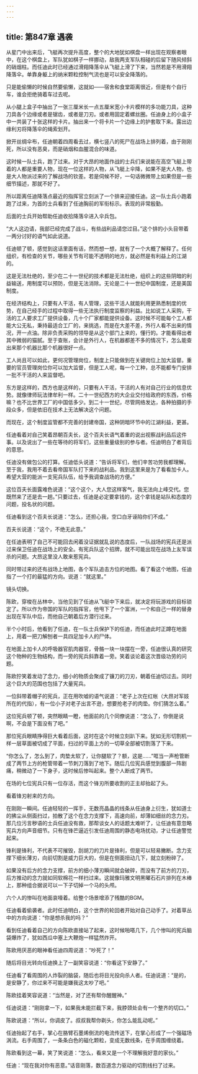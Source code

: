 ```yaml
---
---
---
```

title: 第847章 遇袭
---



从星门中出来后，飞艇再次提升高度，整个的大地犹如棋盘一样出现在观察者眼中，在这个棋盘上，军队犹如棋子一样挪动，敌我两支军队相碰的后留下随风倾斜的硝烟柱。而任迪此时已经通过滑翔降落伞从飞艇上滑了下来，当然若是不用滑翔降落伞。单靠身躯上的纳米颗粒控制气流也是可以安全降落的。

只是能偷懒的时候自然要偷懒，这就如——宿舍和食堂距离很近，但是有个自行车，谁会拒绝骑着车过去呢。

从小腿上盒子中抽出了一张三厘米长一点五厘米宽小卡片模样的多功能刀具，这种刀具各个边缘或者是锯齿，或者是刀刃。或者用固定着螺丝圈。任迪身上的小盒子中一共装了十张这样的卡片。抽出来一个将卡片一个边缘上的护套取下来。露出边缘利刃将降落伞的绳索划开。

掀开丝绸伞布，任迪朝着四周看去过，横七竖八的死尸在战场上排列着，由于刚刚死，所以没有恶臭，而是硝烟和血腥混合的味道。

这时候一队士兵，跑了过来。对于大昂的地面作战的士兵们来说能在高空飞艇上带着的人都是重要人物，现在一位这样的人物，从飞艇上伞降，如果不是大人物，也是大人物派过来的了解战场的钦差。若是伺候不好，一句话微微带上如果但是一些细节描述，那就不好了。

所以距离任迪降落点最近的指挥官立刻派了一个排来迎接任迪。这一队士兵小跑着跑了过来，为首的士兵看到了任迪胸前的军衔标示。表现的非常殷勤。

后面的士兵开始帮助任迪收拾降落伞进入伞兵包。

“大人这边请，我部已经完成了战斗，有些战利品请您过目。”这个排的小头目带着一两分讨好的语气如此说道。

任迪顿了顿，感觉到这话里面有话，然而想一想，就有了一个大概了解释了。任何组织，有检查的关节，哪些关节有可能不透明的地方，就必然是有利益上的江湖的。

这是无法杜绝的，至少在二十一世纪的技术都是无法杜绝，组织上的这些阴暗的利益输送，用制度可以预防，但是无法消除。无论是二十一世纪中国制度，还是美国制度。

在经济结构上，只要有人干活，有人管理，这些干活人就能利用更熟悉制度的优势，在自己经手的过程中取得一些无法执行制度监察的利益。比如说工人采购，干活的工人要求工厂提供设备，几十个厂家都能提供设备。这时候不可能每个工人都能大公无私，秉持最适合工厂的，来挑选，而是在大差不差，外行人看不出来的情况，开一点油。除非负责采购的领导是从这个部门上来的，懂行的。才能看得出者其中微弱的猫腻。至于查账，会计是外行人，在机器都差不多的情况下，怎么能查出来那个机器比那个机器很好一点。

工人尚且可以如此，更何况管理岗位，制度上只能做到在关键岗位上加大监督。重要的官员管理岗位你可以加大监督，但是工人呢，每一个工种，总不能都专门安排一批不干活的人来监督吧。

东方是这样的，西方也是这样的，只要有人干活，干活的人有对自己行业的信息优势。就像律师玩法律牟利一样。二十一世纪西方的大企业交付给政府的东西，价格嘛？也不比世界工厂的中国低多少。到二十一世纪，尽管网络发达，各种拍摄的手段众多，但是依旧在技术上无法解决这个问题。

而现在，这个制度监管都不完善的封建帝国，这种阴暗环节中的江湖利益，更甚。

任迪看着对自己笑着昂朝百夫长，这个百夫长语气着重的说出视察战利品后这件事。以及说出了一些在等待的将军们，这些重量级别的参与者。任迪明白了者背后的意思。

任迪没有做包公的打算。任迪低头说道：“告诉将军们，他们辛苦功劳我都理解。至于我，我用不着去看帝国军队打下来的战利品。我到这里来是为了看看加卡人。希望大营的能派一支宪兵队伍，给予我调查战场的方便。”

这位百夫长面露难色说道：“这个这个，大人您这样客气，我无法向上峰交代。您既然来了还是去一趟。”只要过去，任迪是必定要拿钱的，这个拿钱是站队和态度的问题，投名状的问题。

任迪看到这个百夫长说道：“怎么，还担心我，空口白牙诬陷你们不成。”

百夫长说道：“这个，不绝无此意。”

在任迪表明了自己不可能回去闲着没证据就乱说的态度后，一队战场的宪兵还是派过来保卫任迪在战场上的安全。有宪兵队这个招牌，就不可能出现在战场上友军误杀的问题。大昂这里没人敢来惹宪兵。

同时带过来的还有战场上地图，各个军队追击方位的地图。看了看这个地图，任迪指了一个打的最猛的方向。说道：“就这里。”

镜头切换。

陈欧，穿梭在丛林中，当他见到了任迪从飞艇中下来后，就决定将玩游戏的目标锁定了。所以作为帝国的军队的指挥官，他甩下了一个富洲，一个和自己一样的替身出现在军队中后，而他自己朝着后方潜行过来。

半个小时后，他看到了任迪，在一队士兵保护下的任迪，而任迪此时正蹲在地面上，用着一把刀解刨者一具四足加卡人的尸体。

在地面上加卡人的呼吸器官肌肉器官，骨骼一块一块摆在一旁，任迪很认真的研究这个物种的生物结构，而一旁的宪兵斜靠着一旁。笑着谈论着这次晋级功劳的问题。

陈欧狞笑着发动了念力，细小的物质会聚成了镰刀的刀刃，朝着任迪切过去。同时这个巨大的范围也包括了大量宪兵。

一位斜带着帽子的宪兵，正在用吹嘘的语气说道：“老子上次在红帐（大昂对军妓所在的代指），有一位小子对老子出言不逊，想要抢老子的肉垫。你们猜怎么着。”

这位宪兵顿了顿，突然眼睛一瞪，他面前的几个同僚说道：“怎么了，你倒是说啊，不会是下面没有了吧。”

那位宪兵眼睛挣得巨大看着后面，这时在这个时候立刻趴下来。犹如无形切割机一样一层草面被切成了平面，扫过的平面上方的一切草全部被切割落了下来。

“你怎么了，怎么到了，肉垫太软了，让你腿软了？额，这是……”哐当一声枪管断成了两节上方的枪管带着一节刺刀落到了地下。随后几位宪兵感觉到腹部一阵剧痛，稍微动了一下身子，这时候后惨叫起来。整个人断成了两节。

在场的七位宪兵只有一位存活，而这个锋刃所要收割的正主却抬起了头。

看着锋刃射来的方向。

在刚刚一瞬间。任迪轻轻的一挥手，无数亮晶晶的线条从任迪身上衍生，犹如道士的拂尘从侧面扫过，拍散了这个在念力支撑下，高速向前，却薄如细丝的念力刃。那几位污言秽语的士兵任迪没有救，那帮谈女人的话题太难听了，让任迪有意忽略宪兵方向声音细节。只有在锋芒逼近引发任迪周围的静态电场扰动，才让任迪警觉起来。

锋利是锋利，不代表不可摧毁，刮胡刀的刀片是锋利，但是可以轻易撇断。念力支撑下细长薄刃，向前切割是威力巨大的，但是在侧面扭动几下，就立刻粉碎了。

如果没有后方的念力支撑，前方的细小薄刃瞬间就会破碎，而没有了前方的刀刃，后方推动的念力就如同软棉花一样扫过来。这就像玛雅文明黑曜石石片排列在木棒上，那种组合据说可以一下子切掉一个马的头颅。

六个人的惨叫在地面哀嚎着。给整个场景增添了残酷的BGM。

任迪看着偷袭者。此时任迪明白，这个世界的轮回者开始对自己动手了。对着草丛中的方向说道：“你是想杀我的吗？”

看到任迪看着自己的方向陈欧直接站了起来，这时候啪嗒几下，几个惨叫的宪兵脑袋爆炸了，犹如西瓜中塞上大鞭炮一样猛然炸开。

陈欧用厌恶的眼神看任迪四周说道：“吵死了！”

随后将目光转向任迪换上了一副笑容说道：“你看这下安静了。”

任迪看了看周围的人炸裂的脑袋，随后也将目光投向杀人者。任迪说道：“是的，是安静了，你过来不可能是嫌我这太吵了吧。”

陈欧挂着笑容说道：“当然是，对了还有帮你醒醒神。”

任迪说道：“刚刚拿一下，如果我未能拦截下来，我脖颈处会有一个整齐的切口。”

陈欧说道：“所以，你调皮了。叔叔我帮你剃头，你怎么能乱动呢。”

任迪抬起了右手，掌心在胳臂石墨烯倒流的电流传送下，在掌心形成了一个强磁场涡流。右手周围了，一条条白色的磁化颗粒，变成无数线条，在手周围缠绕着。

陈欧看到这一幕，笑了笑说道：“怎么，看来又是一个不理解我好意的家伙。”

任迪：“现在我对你有恶意。”话音刚落，数百道念力驱动的切割线扫了过来。